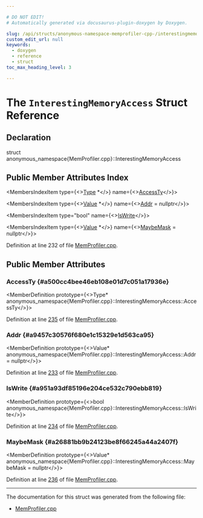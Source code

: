 ```yaml
---

# DO NOT EDIT!
# Automatically generated via docusaurus-plugin-doxygen by Doxygen.

slug: /api/structs/anonymous-namespace-memprofiler-cpp-/interestingmemoryaccess
custom_edit_url: null
keywords:
  - doxygen
  - reference
  - struct
toc_max_heading_level: 3

---
```





# The `InterestingMemoryAccess` Struct Reference

<DoxygenPage pluginConfig={pluginConfig}>



## Declaration

<CodeBlock>struct anonymous_namespace{MemProfiler.cpp}::InterestingMemoryAccess</CodeBlock>

## Public Member Attributes Index

<MembersIndex>

<MembersIndexItem
  type={<><a href="/docs/api/classes/llvm/type">Type</a> &#42;</>}
  name={<><a href="#a500cc4bee46eb108e01d7c051a17936e">AccessTy</a></>}>
</MembersIndexItem>

<MembersIndexItem
  type={<><a href="/docs/api/classes/llvm/value">Value</a> &#42;</>}
  name={<><a href="#a9457c30576f680e1c15329e1d563ca95">Addr</a> = nullptr</>}>
</MembersIndexItem>

<MembersIndexItem
  type="bool"
  name={<><a href="#a951a93df85196e204ce532c790ebb819">IsWrite</a></>}>
</MembersIndexItem>

<MembersIndexItem
  type={<><a href="/docs/api/classes/llvm/value">Value</a> &#42;</>}
  name={<><a href="#a26881bb9b24123be8f66245a44a2407f">MaybeMask</a> = nullptr</>}>
</MembersIndexItem>

</MembersIndex>


Definition at line 232 of file <a href="/docs/api/files/lib/lib/transforms/lib/transforms/instrumentation/memprofiler-cpp">MemProfiler.cpp</a>.

<SectionDefinition>

## Public Member Attributes

### AccessTy {#a500cc4bee46eb108e01d7c051a17936e}

<MemberDefinition
  prototype={<>Type&#42; anonymous&#95;namespace&#123;MemProfiler.cpp&#125;::InterestingMemoryAccess::AccessTy</>}>

Definition at line <a href="/docs/api/files/lib/lib/transforms/lib/transforms/instrumentation/memprofiler-cpp/#l00235">235</a> of file <a href="/docs/api/files/lib/lib/transforms/lib/transforms/instrumentation/memprofiler-cpp">MemProfiler.cpp</a>.
</MemberDefinition>

### Addr {#a9457c30576f680e1c15329e1d563ca95}

<MemberDefinition
  prototype={<>Value&#42; anonymous&#95;namespace&#123;MemProfiler.cpp&#125;::InterestingMemoryAccess::Addr = nullptr</>}>

Definition at line <a href="/docs/api/files/lib/lib/transforms/lib/transforms/instrumentation/memprofiler-cpp/#l00233">233</a> of file <a href="/docs/api/files/lib/lib/transforms/lib/transforms/instrumentation/memprofiler-cpp">MemProfiler.cpp</a>.
</MemberDefinition>

### IsWrite {#a951a93df85196e204ce532c790ebb819}

<MemberDefinition
  prototype={<>bool anonymous&#95;namespace&#123;MemProfiler.cpp&#125;::InterestingMemoryAccess::IsWrite</>}>

Definition at line <a href="/docs/api/files/lib/lib/transforms/lib/transforms/instrumentation/memprofiler-cpp/#l00234">234</a> of file <a href="/docs/api/files/lib/lib/transforms/lib/transforms/instrumentation/memprofiler-cpp">MemProfiler.cpp</a>.
</MemberDefinition>

### MaybeMask {#a26881bb9b24123be8f66245a44a2407f}

<MemberDefinition
  prototype={<>Value&#42; anonymous&#95;namespace&#123;MemProfiler.cpp&#125;::InterestingMemoryAccess::MaybeMask = nullptr</>}>

Definition at line <a href="/docs/api/files/lib/lib/transforms/lib/transforms/instrumentation/memprofiler-cpp/#l00236">236</a> of file <a href="/docs/api/files/lib/lib/transforms/lib/transforms/instrumentation/memprofiler-cpp">MemProfiler.cpp</a>.
</MemberDefinition>

</SectionDefinition>

<hr/>

The documentation for this struct was generated from the following file:

<ul>
<li><a href="/docs/api/files/lib/lib/transforms/lib/transforms/instrumentation/memprofiler-cpp">MemProfiler.cpp</a></li>
</ul>

</DoxygenPage>
